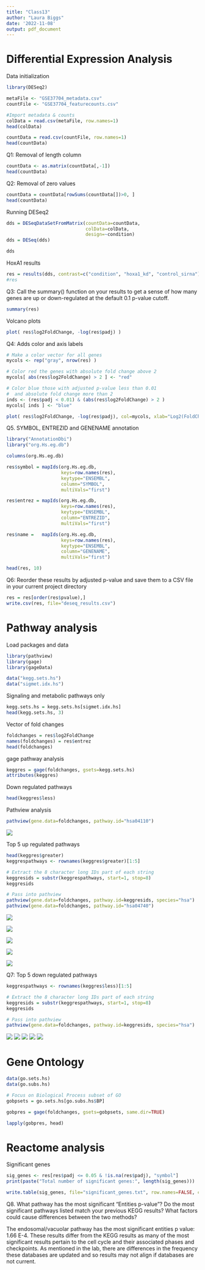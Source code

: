 ---
title: "Class13"
author: "Laura Biggs"
date: '2022-11-08'
output: pdf_document
---

# Differential Expression Analysis  

Data initialization

```{r}
library(DESeq2)

metaFile <- "GSE37704_metadata.csv"
countFile <- "GSE37704_featurecounts.csv"

#Import metadata & counts
colData = read.csv(metaFile, row.names=1)
head(colData)

countData = read.csv(countFile, row.names=1)
head(countData)
```

Q1: Removal of length column

```{r}
countData <- as.matrix(countData[,-1])
head(countData)
```

Q2: Removal of zero values

```{r}
countData = countData[rowSums(countData[])>0, ]
head(countData)
```

Running DESeq2

```{r}
dds = DESeqDataSetFromMatrix(countData=countData,
                             colData=colData,
                             design=~condition)
dds = DESeq(dds)

dds
```

HoxA1 results

```{r}
res = results(dds, contrast=c("condition", "hoxa1_kd", "control_sirna"))
#res
```

Q3: Call the summary() function on your results to get a sense of how many genes are up or down-regulated at the default 0.1 p-value cutoff.

```{r}
summary(res)
```

Volcano plots

```{r}
plot( res$log2FoldChange, -log(res$padj) )
```

Q4: Adds color and axis labels

```{r}
# Make a color vector for all genes
mycols <- rep("gray", nrow(res) )

# Color red the genes with absolute fold change above 2
mycols[ abs(res$log2FoldChange) > 2 ] <- "red"

# Color blue those with adjusted p-value less than 0.01
#  and absolute fold change more than 2
inds <- (res$padj < 0.01) & (abs(res$log2FoldChange) > 2 )
mycols[ inds ] <- "blue"

plot( res$log2FoldChange, -log(res$padj), col=mycols, xlab="Log2(FoldChange)", ylab="-Log(P-value)" )
```

Q5. SYMBOL, ENTREZID and GENENAME annotation

```{r}
library("AnnotationDbi")
library("org.Hs.eg.db")

columns(org.Hs.eg.db)

res$symbol = mapIds(org.Hs.eg.db,
                    keys=row.names(res), 
                    keytype="ENSEMBL",
                    column="SYMBOL",
                    multiVals="first")

res$entrez = mapIds(org.Hs.eg.db,
                    keys=row.names(res),
                    keytype="ENSEMBL",
                    column="ENTREZID",
                    multiVals="first")

res$name =   mapIds(org.Hs.eg.db,
                    keys=row.names(res),
                    keytype="ENSEMBL",
                    column="GENENAME",
                    multiVals="first")

head(res, 10)
```

Q6: Reorder these results by adjusted p-value and save them to a CSV file in your current project directory

```{r}
res = res[order(res$pvalue),]
write.csv(res, file="deseq_results.csv")
```

# Pathway analysis

Load packages and data

```{r}
library(pathview)
library(gage)
library(gageData)

data("kegg.sets.hs")
data("sigmet.idx.hs")
```

Signaling and metabolic pathways only

```{r}
kegg.sets.hs = kegg.sets.hs[sigmet.idx.hs]
head(kegg.sets.hs, 3)
```

Vector of fold changes

```{r}
foldchanges = res$log2FoldChange
names(foldchanges) = res$entrez
head(foldchanges)
```

gage pathway analysis

```{r}
keggres = gage(foldchanges, gsets=kegg.sets.hs)
attributes(keggres)
```

Down regulated pathways

```{r}
head(keggres$less)
```

Pathview analysis

```{r}
pathview(gene.data=foldchanges, pathway.id="hsa04110")
```

![](hsa04110.pathview.png)

Top 5 up regulated pathways

```{r}
head(keggres$greater)
keggrespathways <- rownames(keggres$greater)[1:5]

# Extract the 8 character long IDs part of each string
keggresids = substr(keggrespathways, start=1, stop=8)
keggresids

# Pass into pathview
pathview(gene.data=foldchanges, pathway.id=keggresids, species="hsa")
pathview(gene.data=foldchanges, pathway.id="hsa04740")
```

![](hsa00140.pathview.png)

![](hsa04142.pathview.png)

![](hsa04630.pathview.png)

![](hsa04640.pathview.png)

![](hsa04740.pathview.png)

Q7: Top 5 down regulated pathways

```{r}
keggrespathways <- rownames(keggres$less)[1:5]

# Extract the 8 character long IDs part of each string
keggresids = substr(keggrespathways, start=1, stop=8)
keggresids

# Pass into pathview
pathview(gene.data=foldchanges, pathway.id=keggresids, species="hsa")
```

![](hsa04110.pathview.png) ![](hsa03030.pathview.png) ![](hsa03013.pathview.png) ![](hsa03440.pathview.png) ![](hsa04114.pathview.png)

# Gene Ontology

```{r}
data(go.sets.hs)
data(go.subs.hs)

# Focus on Biological Process subset of GO
gobpsets = go.sets.hs[go.subs.hs$BP]

gobpres = gage(foldchanges, gsets=gobpsets, same.dir=TRUE)

lapply(gobpres, head)
```

# Reactome analysis

Significant genes

```{r}
sig_genes <- res[res$padj <= 0.05 & !is.na(res$padj), "symbol"]
print(paste("Total number of significant genes:", length(sig_genes)))

write.table(sig_genes, file="significant_genes.txt", row.names=FALSE, col.names=FALSE, quote=FALSE)
```

Q8. What pathway has the most significant "Entities p-value"? Do the most significant pathways listed match your previous KEGG results? What factors could cause differences between the two methods?

The endosomal/vacuolar pathway has the most significant entities p value: 1.66 E-4.
These results differ from the KEGG results as many of the most significant results pertain to the cell cycle and their associated phases and checkpoints. As mentioned in the lab, there are differences in the frequency these databases are updated and so results may not align if databases are not current.